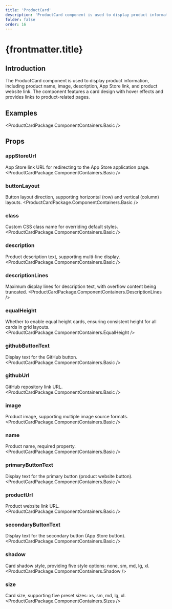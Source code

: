 ```yaml
---
title: 'ProductCard'
description: 'ProductCard component is used to display product information, including product name, image, description, App Store link, and product website link'
folder: false
order: 16
---
```



# {frontmatter.title}

## Introduction

The ProductCard component is used to display product information, including product name, image, description, App Store link, and product website link. The component features a card design with hover effects and provides links to product-related pages.

## Examples

<ProductCardPackage.ComponentContainers.Basic />

## Props

### appStoreUrl
App Store link URL for redirecting to the App Store application page.
<ProductCardPackage.ComponentContainers.Basic />

### buttonLayout
Button layout direction, supporting horizontal (row) and vertical (column) layouts.
<ProductCardPackage.ComponentContainers.Basic />

### class
Custom CSS class name for overriding default styles.
<ProductCardPackage.ComponentContainers.Basic />

### description
Product description text, supporting multi-line display.
<ProductCardPackage.ComponentContainers.Basic />

### descriptionLines
Maximum display lines for description text, with overflow content being truncated.
<ProductCardPackage.ComponentContainers.DescriptionLines />

### equalHeight
Whether to enable equal height cards, ensuring consistent height for all cards in grid layouts.
<ProductCardPackage.ComponentContainers.EqualHeight />

### githubButtonText
Display text for the GitHub button.
<ProductCardPackage.ComponentContainers.Basic />

### githubUrl
GitHub repository link URL.
<ProductCardPackage.ComponentContainers.Basic />

### image
Product image, supporting multiple image source formats.
<ProductCardPackage.ComponentContainers.Basic />

### name
Product name, required property.
<ProductCardPackage.ComponentContainers.Basic />

### primaryButtonText
Display text for the primary button (product website button).
<ProductCardPackage.ComponentContainers.Basic />

### productUrl
Product website link URL.
<ProductCardPackage.ComponentContainers.Basic />

### secondaryButtonText
Display text for the secondary button (App Store button).
<ProductCardPackage.ComponentContainers.Basic />

### shadow
Card shadow style, providing five style options: none, sm, md, lg, xl.
<ProductCardPackage.ComponentContainers.Shadow />

### size
Card size, supporting five preset sizes: xs, sm, md, lg, xl.
<ProductCardPackage.ComponentContainers.Sizes /> 
